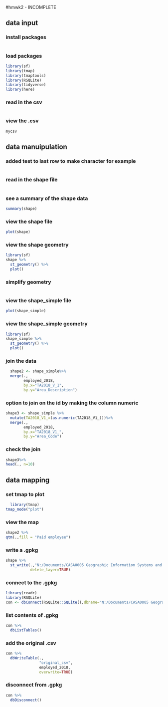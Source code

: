 #hmwk2 - INCOMPLETE

## data input

### install packages
```r

```

### load packages
```r
library(sf)
library(tmap) 
library(tmaptools)
library(RSQLite)
library(tidyverse)
library(here)
```

### read in the csv
```r

```

### view the .csv
```r
mycsv 
```

## data manuipulation

### added test to last row to make character for example
```r

```

### read in the shape file
```r

```

### see a summary of the shape data
```r
summary(shape)
```

### view the shape file
```r
plot(shape)
```

### view the shape geometry
```r
library(sf)
shape %>% 
  st_geometry() %>%
  plot()
```

### simplify geometry
```r

```

### view the shape_simple file
```r
plot(shape_simple)
```

### view the shape_simple geometry
```r
library(sf)
shape_simple %>% 
  st_geometry() %>%
  plot()
```

### join the data
```r
  shape2 <- shape_simple%>%
  merge(.,
        employed_2018,
        by.x="TA2018_V_1", 
        by.y="Area_Description")
```

### option to join on the id by making the column numeric
```r
shape3 <- shape_simple %>%
  mutate(TA2018_V1_=(as.numeric(TA2018_V1_)))%>%
  merge(.,
        employed_2018,
        by.x="TA2018_V1_", 
        by.y="Area_Code")
```

### check the join
```r
shape3%>%  
head(., n=10)
```

## data mapping

### set tmap to plot  
```r
  library(tmap)
tmap_mode("plot")
```

### view the map
```r
shape2 %>%
qtm(.,fill = "Paid employee")
```

### write a .gpkg
```r
shape %>%
  st_write(.,"N:/Documents/CASA0005 Geographic Information Systems and Science/CASA0005_PQ_PracticalsAndHomework/1_2_hmwk1/hmwk1_outputs/hmwk1.gpkg","2018_paid_employee",
           delete_layer=TRUE)
```

### connect to the .gpkg
```r
library(readr)
library(RSQLite)
con <- dbConnect(RSQLite::SQLite(),dbname="N:/Documents/CASA0005 Geographic Information Systems and Science/CASA0005_PQ_PracticalsAndHomework/1_2_hmwk1/hmwk1_outputs/hmwk1.gpkg")
```

### list contents of .gpkg
```r
con %>%
  dbListTables()
```

### add the original .csv
```r
con %>%
  dbWriteTable(.,
               "original_csv",
               employed_2018,
               overwrite=TRUE)
```

### disconnect from .gpkg
```r
con %>% 
  dbDisconnect()
```

